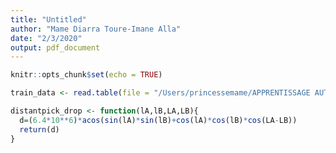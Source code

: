 ```yaml
---
title: "Untitled"
author: "Mame Diarra Toure-Imane Alla"
date: "2/3/2020"
output: pdf_document
---
```


```r
knitr::opts_chunk$set(echo = TRUE)
```
```r
train_data <- read.table(file = "/Users/princessemame/APPRENTISSAGE AUTOMATIQUE /train.csv",sep=",",header=TRUE)
```

```r
distantpick_drop <- function(lA,lB,LA,LB){
  d=(6.4*10**6)*acos(sin(lA)*sin(lB)+cos(lA)*cos(lB)*cos(LA-LB))
  return(d)
}

```


